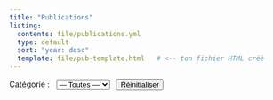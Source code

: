 ---
title: "Publications"
listing:
  contents: file/publications.yml
  type: default
  sort: "year: desc"
  template: file/pub-template.html   # <-- ton fichier HTML créé
---

<!-- Barre d'actions (le menu sera rempli automatiquement) -->

::: listing-actions
<label for="selTopcat" style="margin-right:8px;">Catégorie :</label> <select id="selTopcat"> <option value="">— Toutes —</option> </select> <button id="resetFilters" class="btn btn-outline-secondary btn-sm" style="margin-left:8px;"> Réinitialiser </button>
:::

```{=html}
<style>
.pub-card { padding: 12px 14px; border: 1px solid #eaeaea; border-radius: 10px; background: #fff; }
.pub-title { font-size: 1.0rem; font-weight: 600; line-height: 1.3; margin-bottom: 4px; }
.pub-authors { color: #4a4a4a; margin-bottom: 2px; }
.pub-venue { color: #2f3b4a; margin-bottom: 6px; }
.pub-type { font-style: italic; color: #5a6a7a; }
.pub-link a { text-decoration: none; }
.pub-tags { margin-top: 6px; }
.badge { display:inline-block; padding: 2px 8px; border-radius: 999px; background:#eef2f7; color:#2f3b4a; font-size:.75rem; margin-right:6px; margin-bottom:4px; }
.listing-actions { margin: 10px 0 14px; }
</style>
```

```{=html}
<script>
// Auto-remplit le menu Catégorie à partir des cartes, puis applique le filtre
window.addEventListener('DOMContentLoaded', function() {
  const select = document.getElementById('selTopcat');
  const reset  = document.getElementById('resetFilters');

  // lit le bloc caché .pub-topcat (dans ton template) et split sur "||"
  function getTopcatsFromCard(card) {
    const raw = (card.querySelector('.pub-topcat')?.textContent || '').trim();
    return raw.split('||').map(s => s.trim()).filter(Boolean);
  }

  // collecte toutes les topcat uniques présentes dans la page
  const set = new Set();
  document.querySelectorAll('.quarto-listing .pub-card').forEach(card => {
    getTopcatsFromCard(card).forEach(v => set.add(v));
  });
  [...set].sort().forEach(v => {
    const opt = document.createElement('option');
    opt.value = v; opt.textContent = v;
    select.appendChild(opt);
  });

  function applyFilter() {
    const wanted = (select?.value || '').trim();
    document.querySelectorAll('.quarto-listing .pub-card').forEach(card => {
      const show = !wanted || getTopcatsFromCard(card).includes(wanted);
      card.style.display = show ? '' : 'none';
    });
  }

  if (select) select.addEventListener('change', applyFilter);
  if (reset)  reset.addEventListener('click', () => { if (select) select.value = ''; applyFilter(); });

  // première application : tout afficher
  applyFilter();
});
</script>
```

